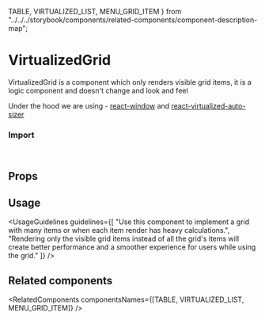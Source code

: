   TABLE,
  VIRTUALIZED_LIST,
  MENU_GRID_ITEM
} from "../../../storybook/components/related-components/component-description-map";

<Meta of={VirtualizedGridStories} />

# VirtualizedGrid

VirtualizedGrid is a component which only renders visible grid items, it is a logic component and doesn't change and look and feel

Under the hood we are using - [react-window](https://github.com/bvaughn/react-window) and [react-virtualized-auto-sizer](https://github.com/bvaughn/react-virtualized-auto-sizer)

<Canvas of={VirtualizedGridStories.Overview} />

### Import

```js
import { VirtualizedGrid } from "@vibe/core";
```

## Props

<PropsTable />

## Usage

<UsageGuidelines
  guidelines={[
    "Use this component to implement a grid with many items or when each item render has heavy calculations.",
    "Rendering only the visible grid items instead of all the grid's items will create better performance and a smoother experience for users while using the grid."
  ]}
/>

## Related components

<RelatedComponents componentsNames={[TABLE, VIRTUALIZED_LIST, MENU_GRID_ITEM]} />
